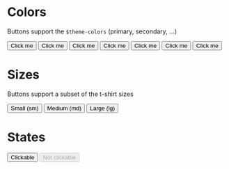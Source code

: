 
<Meta title="Components/Button/Overview" />

# Colors

Buttons support the `$theme-colors` (primary, secondary, ...)

<Canvas>
<button className="btn btn-primary">Click me</button>
<button className="btn btn-secondary">Click me</button>
<button className="btn btn-info">Click me</button>
<button className="btn btn-warning">Click me</button>
<button className="btn btn-danger">Click me</button>
<button className="btn btn-light">Click me</button>
<button className="btn btn-dark">Click me</button>
</Canvas>

# Sizes

Buttons support a subset of the t-shirt sizes

<Canvas>
<button className="btn btn-primary btn-sm">Small (sm)</button>
<button className="btn btn-primary btn-md">Medium (md)</button>
<button className="btn btn-primary btn-lg">Large (lg)</button>
</Canvas>

# States
<Canvas>
<button className="btn btn-primary">Clickable</button>
<button className="btn btn-primary" disabled>Not clickable</button>
</Canvas>
